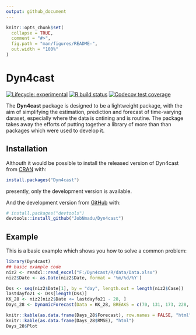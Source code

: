 ```yaml
---
output: github_document
---
```


<!-- README.md is generated from README.Rmd. Please edit that file -->

```r
knitr::opts_chunk$set(
  collapse = TRUE,
  comment = "#>",
  fig.path = "man/figures/README-",
  out.width = "100%"
)
```

# Dyn4cast

<!-- badges: start -->
[![Lifecycle: experimental](https://img.shields.io/badge/lifecycle-experimental-orange)](#)
    [![R build status](https://github.com/JobNmadu/Dyn4cast/workflows/R-CMD-check/badge.svg)](https://github.com/JobNmadu/Dyn4cast/actions)
    [![Codecov test coverage](https://codecov.io/gh/Jeniffen/projectr/branch/master/graph/badge.svg)](https://codecov.io/gh/JobNmadu/Dyn4cast?branch=master)
<!-- badges: end -->

 The __Dyn4cast__ package is designed to be a lightweight package, with the 
    aim of simplifying the estimation, prediction and forecast of time-varying daraset, especially where the data is cntining and is routine. The package takes away the efforts of putting together a library of more than than packages which were used to develop it. 

## Installation

Althouth it would be possible to install the released version of Dyn4cast from [CRAN](https://CRAN.R-project.org) with:

``` r
install.packages("Dyn4cast")
```
presently, only the development version is available.

And the development version from [GitHub](https://github.com/) with:

``` r
# install.packages("devtools")
devtools::install_github("JobNmadu/Dyn4cast")
```
## Example

This is a basic example which shows you how to solve a common problem:

```r
library(Dyn4cast)
## basic example code
niz2 <- readxl::read_excel("F:/Dyn4cast/R/data/Data.xlsx")
niz2$Date <- as.Date(niz2$Date, format = '%m/%d/%Y')

Dss <- seq(niz2$Date[1], by = "day", length.out = length(niz2$Case))
lastdayfo21 <- Dss[length(Dss)]
KK_28 <- niz2[niz2$Date <= lastdayfo21 - 28, ]
Days_28 <- DynamicForecast(Data = KK_28, BREAKS = c(70, 131, 173, 228, 274) , Date = "2021-02-10")

knitr::kable(as.data.frame(Days_28$Forecast), row.names = FALSE, "html")
knitr::kable(as.data.frame(Days_28$RMSE), "html")
Days_28$Plot

```


